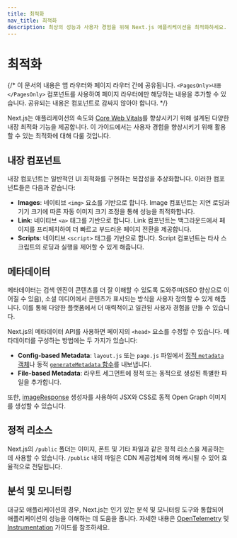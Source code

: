 ```yaml
---
title: 최적화
nav_title: 최적화
description: 최상의 성능과 사용자 경험을 위해 Next.js 애플리케이션을 최적화하세요.
---
```


# 최적화

{/* 이 문서의 내용은 앱 라우터와 페이지 라우터 간에 공유됩니다. `<PagesOnly>내용</PagesOnly>` 컴포넌트를 사용하여 페이지 라우터에만 해당하는 내용을 추가할 수 있습니다. 공유되는 내용은 컴포넌트로 감싸지 않아야 합니다. */}

Next.js는 애플리케이션의 속도와 [Core Web Vitals](https://web.dev/vitals/)를 향상시키기 위해 설계된 다양한 내장 최적화 기능을 제공합니다. 이 가이드에서는 사용자 경험을 향상시키기 위해 활용할 수 있는 최적화에 대해 다룰 것입니다.

## 내장 컴포넌트

내장 컴포넌트는 일반적인 UI 최적화를 구현하는 복잡성을 추상화합니다. 이러한 컴포넌트들은 다음과 같습니다:

- **Images**: 네이티브 `<img>` 요소를 기반으로 합니다. Image 컴포넌트는 지연 로딩과 기기 크기에 따른 자동 이미지 크기 조정을 통해 성능을 최적화합니다.
- **Link**: 네이티브 `<a>` 태그를 기반으로 합니다. Link 컴포넌트는 백그라운드에서 페이지를 프리페치하여 더 빠르고 부드러운 페이지 전환을 제공합니다.
- **Scripts**: 네이티브 `<script>` 태그를 기반으로 합니다. Script 컴포넌트는 타사 스크립트의 로딩과 실행을 제어할 수 있게 해줍니다.

## 메타데이터

메타데이터는 검색 엔진이 콘텐츠를 더 잘 이해할 수 있도록 도와주며(SEO 향상으로 이어질 수 있음), 소셜 미디어에서 콘텐츠가 표시되는 방식을 사용자 정의할 수 있게 해줍니다. 이를 통해 다양한 플랫폼에서 더 매력적이고 일관된 사용자 경험을 만들 수 있습니다.

Next.js의 메타데이터 API를 사용하면 페이지의 `<head>` 요소를 수정할 수 있습니다. 메타데이터를 구성하는 방법에는 두 가지가 있습니다:

- **Config-based Metadata**: `layout.js` 또는 `page.js` 파일에서 [정적 `metadata` 객체](/docs/app/api-reference/functions/generate-metadata#metadata-object)나 동적 [`generateMetadata` 함수](/docs/app/api-reference/functions/generate-metadata#generatemetadata-function)를 내보냅니다.
- **File-based Metadata**: 라우트 세그먼트에 정적 또는 동적으로 생성된 특별한 파일을 추가합니다.

또한, [imageResponse](/docs/app/api-reference/functions/image-response) 생성자를 사용하여 JSX와 CSS로 동적 Open Graph 이미지를 생성할 수 있습니다.

## 정적 리소스

Next.js의 `/public` 폴더는 이미지, 폰트 및 기타 파일과 같은 정적 리소스을 제공하는 데 사용할 수 있습니다. `/public` 내의 파일은 CDN 제공업체에 의해 캐시될 수 있어 효율적으로 전달됩니다.

## 분석 및 모니터링

대규모 애플리케이션의 경우, Next.js는 인기 있는 분석 및 모니터링 도구와 통합되어 애플리케이션의 성능을 이해하는 데 도움을 줍니다. 자세한 내용은 [OpenTelemetry](/docs/pages/building-your-application/optimizing/open-telemetry) 및 [Instrumentation](/docs/pages/building-your-application/optimizing/instrumentation) 가이드를 참조하세요.
